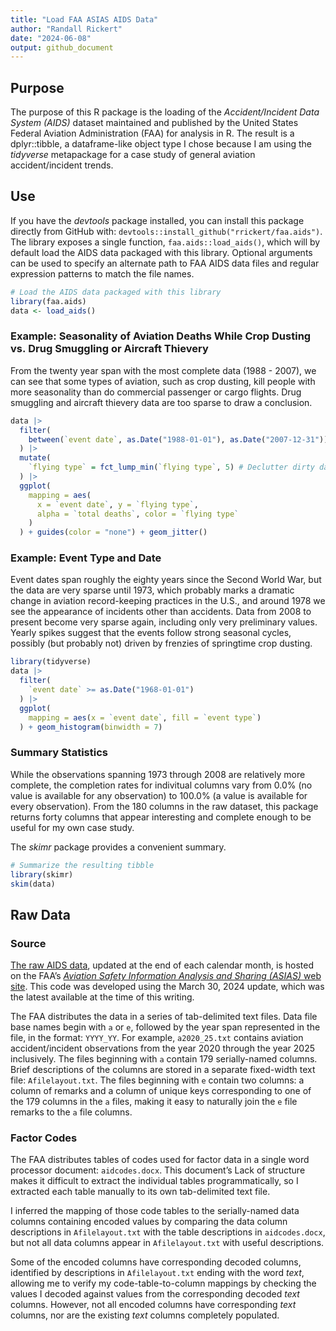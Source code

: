 ```yaml
---
title: "Load FAA ASIAS AIDS Data"
author: "Randall Rickert"
date: "2024-06-08"
output: github_document
---
```


## Purpose

The purpose of this R package is the loading of the *Accident/Incident Data System (AIDS)* dataset maintained and published by the United States Federal Aviation Administration (FAA) for analysis in R. The result is a dplyr::tibble, a dataframe-like object type I chose because I am using the _tidyverse_ metapackage for a case study of general aviation accident/incident trends.

## Use

If you have the _devtools_ package installed, you can install this package directly from GitHub with: `devtools::install_github("rrickert/faa.aids")`. The library exposes a single function, `faa.aids::load_aids()`, which will by default load the AIDS data packaged with this library. Optional arguments can be used to specify an alternate path to FAA AIDS data files and regular expression patterns to match the file names.

```r
# Load the AIDS data packaged with this library
library(faa.aids)
data <- load_aids()
```

### Example: Seasonality of Aviation Deaths While Crop Dusting vs. Drug Smuggling or Aircraft Thievery

From the twenty year span with the most complete data (1988 - 2007), we can see that some types of aviation, such as crop dusting, kill people with more seasonality than do commercial passenger or cargo flights. Drug smuggling and aircraft thievery data are too sparse to draw a conclusion.

```r
data |>
  filter(
    between(`event date`, as.Date("1988-01-01"), as.Date("2007-12-31"))
  ) |>
  mutate(
    `flying type` = fct_lump_min(`flying type`, 5) # Declutter dirty data
  ) |>
  ggplot(
    mapping = aes(
      x = `event date`, y = `flying type`,
      alpha = `total deaths`, color = `flying type`
    )
  ) + guides(color = "none") + geom_jitter()
```

### Example: Event Type and Date

Event dates span roughly the eighty years since the Second World War, but the data are very sparse until 1973, which probably marks a dramatic change in aviation record-keeping practices in the U.S., and around 1978 we see the appearance of incidents other than accidents. Data from 2008 to present become very sparse again, including only very preliminary values. Yearly spikes suggest that the events follow strong seasonal cycles, possibly (but probably not) driven by frenzies of springtime crop dusting.

```r
library(tidyverse)
data |>
  filter(
    `event date` >= as.Date("1968-01-01")
  ) |>
  ggplot(
    mapping = aes(x = `event date`, fill = `event type`)
  ) + geom_histogram(binwidth = 7)
```

### Summary Statistics

While the observations spanning 1973 through 2008 are relatively more complete, the completion rates for indivitual columns vary from 0.0% (no value is available for any observation) to 100.0% (a value is available for every observation). From the 180 columns in the raw dataset, this package returns forty columns that appear interesting and complete enough to be useful for my own case study.

The _skimr_ package provides a convenient summary.

```r
# Summarize the resulting tibble
library(skimr)
skim(data)
```

## Raw Data

### Source

[The raw AIDS data](https://www.asias.faa.gov/apex/f?p=100:189:::NO), updated at the end of each calendar month, is hosted on the FAA's [*Aviation Safety Information Analysis and Sharing (ASIAS)* web site](https://www.asias.faa.gov/). This code was developed using the March 30, 2024 update, which was the latest available at the time of this writing.

The FAA distributes the data in a series of tab-delimited text files. Data file base names begin with `a` or `e`, followed by the year span represented in the file, in the format: `YYYY_YY`. For example, `a2020_25.txt` contains aviation accident/incident observations from the year 2020 through the year 2025 inclusively. The files beginning with `a` contain 179 serially-named columns. Brief descriptions of the columns are stored in a separate fixed-width text file: `Afilelayout.txt`. The files beginning with `e` contain two columns: a column of remarks and a column of unique keys corresponding to one of the 179 columns in the `a` files, making it easy to naturally join the `e` file remarks to the `a` file columns.

### Factor Codes

The FAA distributes tables of codes used for factor data in a single word processor document: `aidcodes.docx`. This document's Lack of structure makes it difficult to extract the individual tables programmatically, so I extracted each table manually to its own tab-delimited text file.

I inferred the mapping of those code tables to the serially-named data columns containing encoded values by comparing the data column descriptions in `Afilelayout.txt` with the table descriptions in `aidcodes.docx`, but not all data columns appear in `Afilelayout.txt` with useful descriptions.

Some of the encoded columns have corresponding decoded columns, identified by descriptions in `Afilelayout.txt` ending with the word _text_, allowing me to verify my code-table-to-column mappings by checking the values I decoded against values from the corresponding decoded _text_ columns. However, not all encoded columns have corresponding _text_ columns, nor are the existing _text_ columns completely populated.
